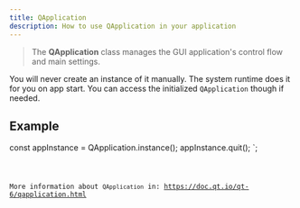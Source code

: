 ```yaml
---
title: QApplication
description: How to use QApplication in your application
---
```


> The **QApplication** class manages the GUI application's control flow and main settings.

You will never create an instance of it manually. The system runtime does it for you on app start.
You can access the initialized `QApplication` though if needed.

## Example


const appInstance = QApplication.instance();
appInstance.quit();
`;

<Code code={qApplicationExample} title='example_application.ts' lang='ts' />

More information about `QApplication` in: https://doc.qt.io/qt-6/qapplication.html